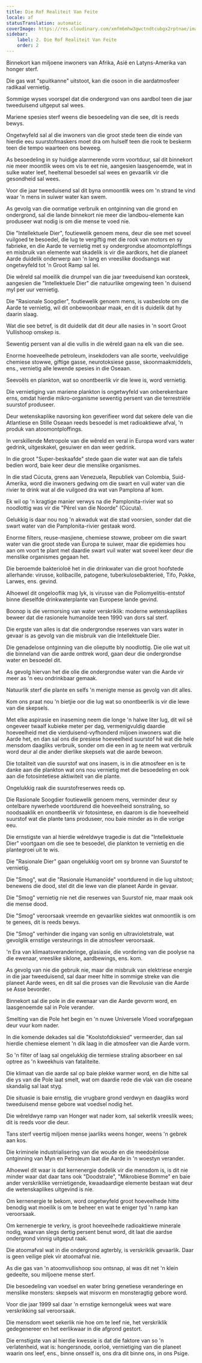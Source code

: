 ```yaml
---
title: Die Rof Realiteit Van Feite
locale: af
statusTranslation: automatic
coverImage: https://res.cloudinary.com/xmfm6mhw3gwctndtcubgx2rptnae/image/upload/v1741354419/small_cover_la_gran_rebelion_28716e29d2.webp
sidebar:
    label: 2. Die Rof Realiteit Van Feite
    order: 2
---
```

Binnekort kan miljoene inwoners van Afrika, Asië en Latyns-Amerika van honger sterf.

Die gas wat "spuitkanne" uitstoot, kan die osoon in die aardatmosfeer radikaal vernietig.

Sommige wyses voorspel dat die ondergrond van ons aardbol teen die jaar tweeduisend uitgeput sal wees.

Mariene spesies sterf weens die besoedeling van die see, dit is reeds bewys.

Ongetwyfeld sal al die inwoners van die groot stede teen die einde van hierdie eeu suurstofmaskers moet dra om hulself teen die rook te beskerm teen die tempo waarteen ons beweeg.

As besoedeling in sy huidige alarmerende vorm voortduur, sal dit binnekort nie meer moontlik wees om vis te eet nie, aangesien laasgenoemde, wat in sulke water leef, heeltemal besoedel sal wees en gevaarlik vir die gesondheid sal wees.

Voor die jaar tweeduisend sal dit byna onmoontlik wees om 'n strand te vind waar 'n mens in suiwer water kan swem.

As gevolg van die oormatige verbruik en ontginning van die grond en ondergrond, sal die lande binnekort nie meer die landbou-elemente kan produseer wat nodig is om die mense te voed nie.

Die "Intellektuele Dier", foutiewelik genoem mens, deur die see met soveel vuilgoed te besoedel, die lug te vergiftig met die rook van motors en sy fabrieke, en die Aarde te vernietig met sy ondergrondse atoomontploffings en misbruik van elemente wat skadelik is vir die aardkors, het die planeet Aarde duidelik onderwerp aan 'n lang en vreeslike doodsangs wat ongetwyfeld tot 'n Groot Ramp sal lei.

Die wêreld sal moeilik die drumpel van die jaar tweeduisend kan oorsteek, aangesien die "Intellektuele Dier" die natuurlike omgewing teen 'n duisend myl per uur vernietig.

Die "Rasionale Soogdier", foutiewelik genoem mens, is vasbeslote om die Aarde te vernietig, wil dit onbewoonbaar maak, en dit is duidelik dat hy daarin slaag.

Wat die see betref, is dit duidelik dat dit deur alle nasies in 'n soort Groot Vullishoop omskep is.

Sewentig persent van al die vullis in die wêreld gaan na elk van die see.

Enorme hoeveelhede petroleum, insekdoders van alle soorte, veelvuldige chemiese stowwe, giftige gasse, neurotoksiese gasse, skoonmaakmiddels, ens., vernietig alle lewende spesies in die Oseaan.

Seevoëls en plankton, wat so onontbeerlik vir die lewe is, word vernietig.

Die vernietiging van mariene plankton is ongetwyfeld van onberekenbare erns, omdat hierdie mikro-organisme sewentig persent van die terrestriële suurstof produseer.

Deur wetenskaplike navorsing kon geverifieer word dat sekere dele van die Atlantiese en Stille Oseaan reeds besoedel is met radioaktiewe afval, 'n produk van atoomontploffings.

In verskillende Metropole van die wêreld en veral in Europa word vars water gedrink, uitgeskakel, gesuiwer en dan weer gedrink.

In die groot "Super-beskaafde" stede gaan die water wat aan die tafels bedien word, baie keer deur die menslike organismes.

In die stad Cúcuta, grens aan Venezuela, Republiek van Colombia, Suid-Amerika, word die inwoners gedwing om die swart en vuil water van die rivier te drink wat al die vuilgoed dra wat van Pamplona af kom.

Ek wil op 'n kragtige manier verwys na die Pamplonita-rivier wat so noodlottig was vir die "Pêrel van die Noorde" (Cúcuta).

Gelukkig is daar nou nog 'n akwaduk wat die stad voorsien, sonder dat die swart water van die Pamplonita-rivier gestaak word.

Enorme filters, reuse-masjiene, chemiese stowwe, probeer om die swart water van die groot stede van Europa te suiwer, maar die epidemies hou aan om voort te plant met daardie swart vuil water wat soveel keer deur die menslike organismes gegaan het.

Die beroemde bakterioloë het in die drinkwater van die groot hoofstede allerhande: virusse, kolibacille, patogene, tuberkulosebakterieë, Tifo, Pokke, Larwes, ens. gevind.

Alhoewel dit ongelooflik mag lyk, is virusse van die Poliomyelitis-entstof binne dieselfde drinkwaterplante van Europese lande gevind.

Boonop is die vermorsing van water verskriklik: moderne wetenskaplikes beweer dat die rasionele humanoïde teen 1990 van dors sal sterf.

Die ergste van alles is dat die ondergrondse reserwes van vars water in gevaar is as gevolg van die misbruik van die Intellektuele Dier.

Die genadelose ontginning van die olieputte bly noodlottig. Die olie wat uit die binneland van die aarde onttrek word, gaan deur die ondergrondse water en besoedel dit.

As gevolg hiervan het die olie die ondergrondse water van die Aarde vir meer as 'n eeu ondrinkbaar gemaak.

Natuurlik sterf die plante en selfs 'n menigte mense as gevolg van dit alles.

Kom ons praat nou 'n bietjie oor die lug wat so onontbeerlik is vir die lewe van die skepsels.

Met elke aspirasie en inaseming neem die longe 'n halwe liter lug, dit wil sê ongeveer twaalf kubieke meter per dag, vermenigvuldig daardie hoeveelheid met die vierduisend-vyfhonderd miljoen inwoners wat die Aarde het, en dan sal ons die presiese hoeveelheid suurstof hê wat die hele mensdom daagliks verbruik, sonder om die een in ag te neem wat verbruik word deur al die ander dierlike skepsels wat die aarde bewoon.

Die totaliteit van die suurstof wat ons inasem, is in die atmosfeer en is te danke aan die plankton wat ons nou vernietig met die besoedeling en ook aan die fotosintetiese aktiwiteit van die plante.

Ongelukkig raak die suurstofreserwes reeds op.

Die Rasionale Soogdier foutiewelik genoem mens, verminder deur sy ontelbare nywerhede voortdurend die hoeveelheid sonstraling, so noodsaaklik en onontbeerlik vir fotosintese, en daarom is die hoeveelheid suurstof wat die plante tans produseer, nou baie minder as in die vorige eeu.

Die ernstigste van al hierdie wêreldwye tragedie is dat die "Intellektuele Dier" voortgaan om die see te besoedel, die plankton te vernietig en die plantegroei uit te wis.

Die "Rasionale Dier" gaan ongelukkig voort om sy bronne van Suurstof te vernietig.

Die "Smog", wat die "Rasionale Humanoïde" voortdurend in die lug uitstoot; benewens die dood, stel dit die lewe van die planeet Aarde in gevaar.

Die "Smog" vernietig nie net die reserwes van Suurstof nie, maar maak ook die mense dood.

Die "Smog" veroorsaak vreemde en gevaarlike siektes wat onmoontlik is om te genees, dit is reeds bewys.

Die "Smog" verhinder die ingang van sonlig en ultravioletstrale, wat gevolglik ernstige versteurings in die atmosfeer veroorsaak.

'n Era van klimaatsveranderinge, glasiasie, die vordering van die poolyse na die ewenaar, vreeslike siklone, aardbewings, ens. kom.

As gevolg van nie die gebruik nie, maar die misbruik van elektriese energie in die jaar tweeduisend, sal daar meer hitte in sommige streke van die planeet Aarde wees, en dit sal die proses van die Revolusie van die Aarde se Asse bevorder.

Binnekort sal die pole in die ewenaar van die Aarde gevorm word, en laasgenoemde sal in Pole verander.

Smelting van die Pole het begin en 'n nuwe Universele Vloed voorafgegaan deur vuur kom nader.

In die komende dekades sal die "Koolstofdioksied" vermeerder, dan sal hierdie chemiese element 'n dik laag in die atmosfeer van die Aarde vorm.

So 'n filter of laag sal ongelukkig die termiese straling absorbeer en sal optree as 'n kweekhuis van fataliteite.

Die klimaat van die aarde sal op baie plekke warmer word, en die hitte sal die ys van die Pole laat smelt, wat om daardie rede die vlak van die oseane skandalig sal laat styg.

Die situasie is baie ernstig, die vrugbare grond verdwyn en daagliks word tweeduisend mense gebore wat voedsel nodig het.

Die wêreldwye ramp van Honger wat nader kom, sal sekerlik vreeslik wees; dit is reeds voor die deur.

Tans sterf veertig miljoen mense jaarliks weens honger, weens 'n gebrek aan kos.

Die kriminele industrialisering van die woude en die meedoënlose ontginning van Myn en Petroleum laat die Aarde in 'n woestyn verander.

Alhoewel dit waar is dat kernenergie dodelik vir die mensdom is, is dit nie minder waar dat daar tans ook "Doodstrale", "Mikrobiese Bomme" en baie ander verskriklike vernietigende, kwaadaardige elemente bestaan wat deur die wetenskaplikes uitgevind is nie.

Om kernenergie te bekom, word ongetwyfeld groot hoeveelhede hitte benodig wat moeilik is om te beheer en wat te eniger tyd 'n ramp kan veroorsaak.

Om kernenergie te verkry, is groot hoeveelhede radioaktiewe minerale nodig, waarvan slegs dertig persent benut word, dit laat die aardse ondergrond vinnig uitgeput raak.

Die atoomafval wat in die ondergrond agterbly, is verskriklik gevaarlik. Daar is geen veilige plek vir atoomafval nie.

As die gas van 'n atoomvullishoop sou ontsnap, al was dit net 'n klein gedeelte, sou miljoene mense sterf.

Die besoedeling van voedsel en water bring genetiese veranderinge en menslike monsters: skepsels wat misvorm en monsteragtig gebore word.

Voor die jaar 1999 sal daar 'n ernstige kernongeluk wees wat ware verskrikking sal veroorsaak.

Die mensdom weet sekerlik nie hoe om te leef nie, het verskriklik gedegenereer en het eerlikwaar in die afgrond gestort.

Die ernstigste van al hierdie kwessie is dat die faktore van so 'n verlatenheid, wat is: hongersnode, oorloë, vernietiging van die planeet waarin ons leef, ens., binne onsself is, ons dra dit binne ons, in ons Psige.

